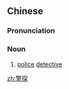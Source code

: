 ==Chinese==
{{zh-forms}}

===Pronunciation===
{{zh-pron
|m=jǐngtàn
|mn=kéng-thàm
|cat=n
}}

===Noun===
{{zh-noun}}

# [[police]] [[detective]]

[[zh:警探]]